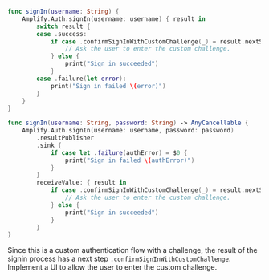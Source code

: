 <BlockSwitcher>

<Block name="Listener (iOS 11+)">

```swift
func signIn(username: String) {
    Amplify.Auth.signIn(username: username) { result in
        switch result {
        case .success:
            if case .confirmSignInWithCustomChallenge(_) = result.nextStep {
                // Ask the user to enter the custom challenge.
            } else {
                print("Sign in succeeded")   
            }
        case .failure(let error):
            print("Sign in failed \(error)")
        }
    }
}
```

</Block>

<Block name="Combine">

```swift
func signIn(username: String, password: String) -> AnyCancellable {
    Amplify.Auth.signIn(username: username, password: password)
        .resultPublisher
        .sink {
            if case let .failure(authError) = $0 {
                print("Sign in failed \(authError)")
            }
        }
        receiveValue: { result in
            if case .confirmSignInWithCustomChallenge(_) = result.nextStep {
                // Ask the user to enter the custom challenge.
            } else {
                print("Sign in succeeded")
            }
        }
}
```

</Block>

</BlockSwitcher>

Since this is a custom authentication flow with a challenge, the result of the signin process has a next step `.confirmSignInWithCustomChallenge`. Implement a UI to allow the user to enter the custom challenge.